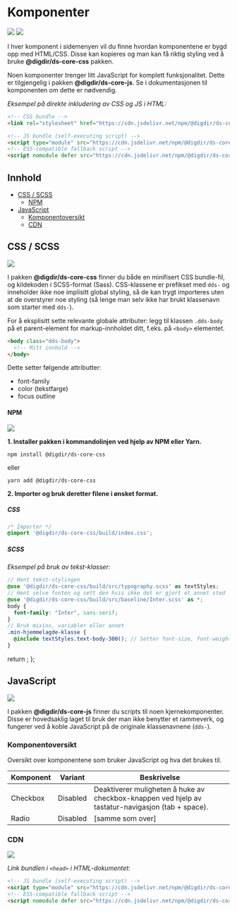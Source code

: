 
<Meta title="Komponenter/Kom i gang" />

# Komponenter

[![](https://img.shields.io/npm/v/@digdir/ds-core-css?label=@digdir/ds-core-css&color=0051be)](https://www.npmjs.com/package/@digdir/ds-core-css)
[![](https://img.shields.io/npm/v/@digdir/ds-core-js?label=@digdir/ds-core-js&color=0051be)](https://www.npmjs.com/package/@digdir/ds-core-js)

I hver komponent i sidemenyen vil du finne hvordan komponentene er bygd opp med HTML/CSS. Disse kan kopieres og man kan få riktig styling ved å bruke **@digdir/ds-core-css** pakken. 

Noen komponenter trenger litt JavaScript for komplett funksjonalitet. Dette er tilgjengelig i pakken **@digdir/ds-core-js**. Se i dokumentasjonen til komponenten om dette er nødvendig.

*Eksempel på direkte inkludering av CSS og JS i HTML:*

```html
<!-- CSS bundle -->
<link rel="stylesheet" href="https://cdn.jsdelivr.net/npm/@digdir/ds-core-css@1.0.3/build/index.css" integrity="sha512-Xh3c2/1ojGFr7MGchzlE14XNg1p8pf1iNUWVHVu9ceabMVHpHXaaJMrEvXmK9JoVTySeijfhXQt1F53CQ9XN/g==" crossorigin="anonymous">

<!-- JS bundle (self-executing script) -->
<script type="module" src="https://cdn.jsdelivr.net/npm/@digdir/ds-core-js@0.1.1/build/index.js" integrity="sha512-3Bd6k3gDs/yIlec7s6FJSZZpKwe5noPUzqG4G23uwLozlJO2HarT4xvnMBaembxoa/tbfRBLKnpN2Ag9oWM9AQ==" crossorigin="anonymous"></script>
<!-- ES5-compatible fallback script -->
<script nomodule defer src="https://cdn.jsdelivr.net/npm/@digdir/ds-core-js@0.1.1/build/index.iife.js" integrity="sha512-Jzk/oXlu3XLCrTYxORoLN58+0g/tz4axiHqKjnOHtkGp655T+DEZjtu6KNQpEQyH3RkfaZeNtSGQKipM3ph4XQ==" crossorigin="anonymous"></script>
```
## Innhold

- [CSS / SCSS](#css--scss)
  - [NPM](#npm)
- [JavaScript](#javascript)
  - [Komponentoversikt](#komponentoversikt)
  - [CDN](#cdn)

## CSS / SCSS

[![](https://img.shields.io/npm/v/@digdir/ds-core-css?label=latest%20release&color=0051be)](https://www.npmjs.com/package/@digdir/ds-core-css)

I pakken **@digdir/ds-core-css** finner du både en minifisert CSS bundle-fil, og kildekoden i SCSS-format (Sass). CSS-klassene er prefikset med `dds-` og inneholder ikke noe implisitt global styling, så de kan trygt importeres uten at de overstyrer noe styling (så lenge man selv ikke har brukt klassenavn som starter med `dds-`).

For å eksplisitt sette relevante globale attributer: legg til klassen `.dds-body` på et parent-element for markup-innholdet ditt, f.eks. på `<body>` elementet. 
```html
<body class="dds-body">
  <!-- Mitt innhold -->
</body>
```

Dette setter følgende attributter:
* font-family
* color (tekstfarge)
* focus outline


#### NPM

[![](https://img.shields.io/npm/dm/@digdir/ds-core-css.svg)](https://www.npmjs.com/package/@digdir/ds-core-css)

**1. Installer pakken i kommandolinjen ved hjelp av NPM eller Yarn.**

`npm install @digdir/ds-core-css`

eller

`yarn add @digdir/ds-core-css`

**2. Importer og bruk deretter filene i ønsket format.**
##### CSS

```css
/* Importer */
@import '@digdir/ds-core-css/build/index.css';
```

##### SCSS

*Eksempel på bruk av tekst-klasser:*

```scss
// Hent tekst-stylingen
@use '@digdir/ds-core-css/build/src/typography.scss' as textStyles;
// Hent selve fonten og sett den hvis ikke det er gjort et annet sted
@use '@digdir/ds-core-css/build/src/baseline/Inter.scss' as *;
body {
  font-family: "Inter", sans-serif;
}
// Bruk mixins, variabler eller annet
.min-hjemmelagde-klasse {
  @include textStyles.text-body-300(); // Setter font-size, font-weight, line-height
}
```

  return <SyntaxHighlighter/>;
};

## JavaScript

[![](https://img.shields.io/npm/v/@digdir/ds-core-js?label=latest%20release&color=0051be)](https://www.npmjs.com/package/@digdir/ds-core-js)

I pakken **@digdir/ds-core-js** finner du scripts til noen kjernekomponenter. Disse er hovedsaklig laget til bruk der man ikke benytter et rammeverk, og fungerer ved å koble JavaScript på de originale klassenavnene (`dds-`). 

### Komponentoversikt

Oversikt over komponentene som bruker JavaScript og hva det brukes til. 

Komponent | Variant | Beskrivelse
--- | --- | ---
Checkbox | Disabled | Deaktiverer muligheten å huke av checkbox-knappen ved hjelp av tastatur-navigasjon (tab + space).
Radio | Disabled | [samme som over] 

### CDN 

[![](https://data.jsdelivr.com/v1/package/npm/@digdir/ds-core-js/badge)](https://www.jsdelivr.com/package/npm/@digdir/ds-core-js)

*Link bundlen i `<head>` i HTML-dokumentet:*

```html
<!-- JS bundle (self-executing script) -->
<script type="module" src="https://cdn.jsdelivr.net/npm/@digdir/ds-core-js@0.1.1/build/index.js" integrity="sha512-3Bd6k3gDs/yIlec7s6FJSZZpKwe5noPUzqG4G23uwLozlJO2HarT4xvnMBaembxoa/tbfRBLKnpN2Ag9oWM9AQ==" crossorigin="anonymous"></script>
<!-- ES5-compatible fallback script -->
<script nomodule defer src="https://cdn.jsdelivr.net/npm/@digdir/ds-core-js@0.1.1/build/index.iife.js" integrity="sha512-Jzk/oXlu3XLCrTYxORoLN58+0g/tz4axiHqKjnOHtkGp655T+DEZjtu6KNQpEQyH3RkfaZeNtSGQKipM3ph4XQ==" crossorigin="anonymous"></script>
```